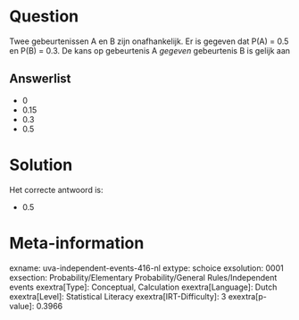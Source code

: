Question
========

Twee gebeurtenissen A en B zijn onafhankelijk. Er is gegeven dat P(A) =
0.5 en P(B) = 0.3. De kans op gebeurtenis A *gegeven* gebeurtenis B is
gelijk aan

Answerlist
----------

* 0
* 0.15
* 0.3
* 0.5

Solution
========

Het correcte antwoord is: 

* 0.5

Meta-information
================
exname: uva-independent-events-416-nl
extype: schoice
exsolution: 0001
exsection: Probability/Elementary Probability/General Rules/Independent events
exextra[Type]: Conceptual, Calculation
exextra[Language]: Dutch
exextra[Level]: Statistical Literacy
exextra[IRT-Difficulty]: 3
exextra[p-value]: 0.3966
